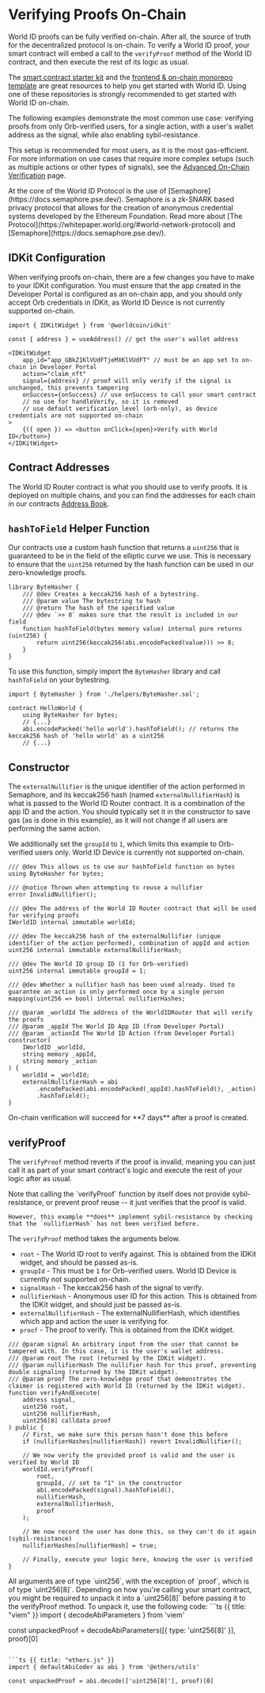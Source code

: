 
# Verifying Proofs On-Chain

World ID proofs can be fully verified on-chain. After all, the source of truth for the decentralized protocol is on-chain. To verify a World ID proof, your smart contract will embed a call to the `verifyProof` method of the World ID contract, and then execute the rest of its logic as usual.

The [smart contract starter kit](https://github.com/worldcoin/world-id-onchain-template) and the [frontend & on-chain monorepo template](https://github.com/worldcoin/world-id-onchain-template) are great resources to help you get started with World ID.
Using one of these repositories is strongly recommended to get started with World ID on-chain.

The following examples demonstrate the most common use case: verifying proofs from only Orb-verified users, for a single action, with a user's wallet address as the signal, while also enabling sybil-resistance. 

This setup is recommended for most users, as it is the most gas-efficient. For more information on use cases that require more complex setups (such as multiple actions or other types of signals), see the [Advanced On-Chain Verification](/world-id/id/on-chain) page.

<Note>
  At the core of the World ID Protocol is the use of [Semaphore](https://docs.semaphore.pse.dev/). Semaphore is a zk-SNARK based privacy protocol that allows for the creation of anonymous credential systems developed by the Ethereum Foundation.
  Read more about [The Protocol](https://whitepaper.world.org/#world-network-protocol) and [Semaphore](https://docs.semaphore.pse.dev/).
</Note>
 
## IDKit Configuration

When verifying proofs on-chain, there are a few changes you have to make to your IDKit configuration. You must ensure that the app created in the Developer Portal is configured as an on-chain app, and you should only accept Orb credentials in IDKit, as World ID Device is not currently supported on-chain.

```tsx
import { IDKitWidget } from '@worldcoin/idkit'

const { address } = useAddress() // get the user's wallet address

<IDKitWidget
    app_id="app_GBkZ1KlVUdFTjeMXKlVUdFT" // must be an app set to on-chain in Developer Portal
    action="claim_nft"
    signal={address} // proof will only verify if the signal is unchanged, this prevents tampering
    onSuccess={onSuccess} // use onSuccess to call your smart contract
    // no use for handleVerify, so it is removed
    // use default verification_level (orb-only), as device credentials are not supported on-chain
>
    {({ open }) => <button onClick={open}>Verify with World ID</button>}
</IDKitWidget>
```

## Contract Addresses

The World ID Router contract is what you should use to verify proofs. It is deployed on multiple chains, and you can find the addresses for each chain in our contracts [Address Book](/world-id/reference/address-book).

## `hashToField` Helper Function

Our contracts use a custom hash function that returns a `uint256` that is guaranteed to be in the field of the elliptic curve we use. This is necessary to ensure that the `uint256` returned by the hash function can be used in our zero-knowledge proofs.

```solidity
library ByteHasher {
	/// @dev Creates a keccak256 hash of a bytestring.
	/// @param value The bytestring to hash
	/// @return The hash of the specified value
	/// @dev `>> 8` makes sure that the result is included in our field
	function hashToField(bytes memory value) internal pure returns (uint256) {
		return uint256(keccak256(abi.encodePacked(value))) >> 8;
	}
}
```

To use this function, simply import the `ByteHasher` library and call `hashToField` on your bytestring.

```solidity
import { ByteHasher } from './helpers/ByteHasher.sol';

contract HelloWorld {
	using ByteHasher for bytes;
	// {...}
	abi.encodePacked('hello world').hashToField(); // returns the keccak256 hash of 'hello world' as a uint256
	// {...}
```

## Constructor

The `externalNullifier` is the unique identifier of the action performed in Semaphore, and its keccak256 hash (named `externalNullifierHash`) is what is passed to the World ID Router contract. It is a combination of the app ID and the action.
You should typically set it in the constructor to save gas (as is done in this example), as it will not change if all users are performing the same action. 

We additionally set the `groupId` to `1`, which limits this example to Orb-verified users only. World ID Device is currently not supported on-chain.

```solidity
/// @dev This allows us to use our hashToField function on bytes
using ByteHasher for bytes;

/// @notice Thrown when attempting to reuse a nullifier
error InvalidNullifier();

/// @dev The address of the World ID Router contract that will be used for verifying proofs
IWorldID internal immutable worldId;

/// @dev The keccak256 hash of the externalNullifier (unique identifier of the action performed), combination of appId and action
uint256 internal immutable externalNullifierHash;

/// @dev The World ID group ID (1 for Orb-verified)
uint256 internal immutable groupId = 1;

/// @dev Whether a nullifier hash has been used already. Used to guarantee an action is only performed once by a single person
mapping(uint256 => bool) internal nullifierHashes;

/// @param _worldId The address of the WorldIDRouter that will verify the proofs
/// @param _appId The World ID App ID (from Developer Portal)
/// @param _actionId The World ID Action (from Developer Portal)
constructor(
    IWorldID _worldId,
    string memory _appId,
    string memory _action
) {
    worldId = _worldId;
    externalNullifierHash = abi
        .encodePacked(abi.encodePacked(_appId).hashToField(), _action)
        .hashToField();
}
```

<Note>
On-chain verification will succeed for **7 days** after a proof is created.
</Note>

## verifyProof

The `verifyProof` method reverts if the proof is invalid, meaning you can just call it as part of your smart contract's logic and execute the rest of your logic after as usual.

<Note type="warning">
    Note that calling the `verifyProof` function by itself does not provide sybil-resistance, or prevent proof reuse -- it
    just verifies that the proof is valid. 
  
    However, this example **does** implement sybil-resistance by checking that the `nullifierHash` has not been verified before.
</Note>

The `verifyProof` method takes the arguments below.

-   `root` - The World ID root to verify against. This is obtained from the IDKit widget, and should be passed as-is.
-   `groupId` - This must be `1` for Orb-verified users. World ID Device is currently not supported on-chain.
-   `signalHash` - The keccak256 hash of the signal to verify.
-   `nullifierHash` - Anonymous user ID for this action. This is obtained from the IDKit widget, and should just be passed as-is.
-   `externalNullifierHash` - The externalNullifierHash, which identifies which app and action the user is verifying for.
-   `proof` - The proof to verify. This is obtained from the IDKit widget.

```solidity
/// @param signal An arbitrary input from the user that cannot be tampered with. In this case, it is the user's wallet address.
/// @param root The root (returned by the IDKit widget).
/// @param nullifierHash The nullifier hash for this proof, preventing double signaling (returned by the IDKit widget).
/// @param proof The zero-knowledge proof that demonstrates the claimer is registered with World ID (returned by the IDKit widget).
function verifyAndExecute(
    address signal,
    uint256 root,
    uint256 nullifierHash,
    uint256[8] calldata proof
) public {
    // First, we make sure this person hasn't done this before
    if (nullifierHashes[nullifierHash]) revert InvalidNullifier();

    // We now verify the provided proof is valid and the user is verified by World ID
    worldId.verifyProof(
        root,
        groupId, // set to "1" in the constructor
        abi.encodePacked(signal).hashToField(),
        nullifierHash,
        externalNullifierHash,
        proof
    );

    // We now record the user has done this, so they can't do it again (sybil-resistance)
    nullifierHashes[nullifierHash] = true;

    // Finally, execute your logic here, knowing the user is verified
}
```

<Note>
 All arguments are of type `uint256`, with the exception of `proof`, which is of type `uint256[8]`. Depending on how you're calling your smart contract, you might be required to unpack it into a `uint256[8]` before passing it to the verifyProof method. To unpack it, use the following code:

<CodeGroup>
```ts {{ title: "viem" }}
import { decodeAbiParameters } from 'viem'

const unpackedProof = decodeAbiParameters([{ type: 'uint256[8]' }], proof)[0]
```

```ts {{ title: "ethers.js" }}
import { defaultAbiCoder as abi } from '@ethers/utils'

const unpackedProof = abi.decode(['uint256[8]'], proof)[0]
```
</CodeGroup>
</Note>